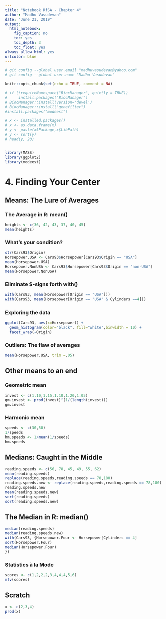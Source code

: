 ```yaml
---
title: "Notebook RfSA - Chapter 4"
author: "Madhu Vasudevan"
date: "June 21, 2019"
output:
  html_notebook:
    fig_caption: no
    toc: yes
    toc_depth: 3
    toc_float: yes
always_allow_html: yes
urlcolor: blue
---
```


```r
# git config --global user.email "madhuvasudevan@yahoo.com"
# git config --global user.name "Madhu Vasudevan"

knitr::opts_chunk$set(echo = TRUE, comment = NA)
```

```r
# if (!requireNamespace("BiocManager", quietly = TRUE))
#     install.packages("BiocManager")
# BiocManager::install(version='devel')
# BiocManager::install("genefilter")
#install.packages("modeest")

# x <- installed.packages()
# x <- as.data.frame(x)
# y <- paste(x$Package,x$LibPath)
# y <- sort(y)
# head(y, 20)


library(MASS)
library(ggplot2)
library(modeest)
```

# 4. Finding Your Center

## Means: The Lure of Averages

### The Average in R: mean()
```r
heights <- c(36, 42, 43, 37, 40, 45)
mean(heights)
```

### What’s your condition?
```r
str(Cars93$Origin)
Horsepower.USA <- Cars93$Horsepower[Cars93$Origin == "USA"]
mean(Horsepower.USA)
Horsepower.NonUSA <- Cars93$Horsepower[Cars93$Origin == "non-USA"]
mean(Horsepower.NonUSA)
```

### Eliminate $-signs forth with()
```r
with(Cars93, mean(Horsepower[Origin == "USA"]))
with(Cars93, mean(Horsepower[Origin == "USA" & Cylinders ==4]))
```

### Exploring the data
```r
ggplot(Cars93, aes(x=Horsepower)) +
  geom_histogram(color="black", fill="white",binwidth = 10) +
  facet_wrap(~Origin)
```

### Outliers: The flaw of averages
```r
mean(Horsepower.USA, trim =.05)
```

## Other means to an end

### Geometric mean

```r
invest <- c(1.10,1.15,1.10,1.20,1.05)
gm.invest <- prod(invest)^(1/(length(invest)))
gm.invest
```

### Harmonic mean

```r
speeds <- c(30,50)
1/speeds
hm.speeds <- 1/mean(1/speeds)
hm.speeds
```

## Medians: Caught in the Middle
```r
reading.speeds <- c(56, 78, 45, 49, 55, 62)
mean(reading.speeds)
replace(reading.speeds,reading.speeds == 78,180)
reading.speeds.new <- replace(reading.speeds,reading.speeds == 78,180)
reading.speeds.new
mean(reading.speeds.new)
sort(reading.speeds)
sort(reading.speeds.new)
```

## The Median in R: median()
```r
median(reading.speeds)
median(reading.speeds.new)
with(Cars93, {Horsepower.Four <- Horsepower[Cylinders == 4]
sort(Horsepower.Four)
median(Horsepower.Four)
})
```

### Statistics à la Mode
```r
scores <- c(1,2,2,2,3,4,4,4,5,6)
mfv(scores)
```



## Scratch
```r
x <- c(2,3,4)
prod(x)
```



